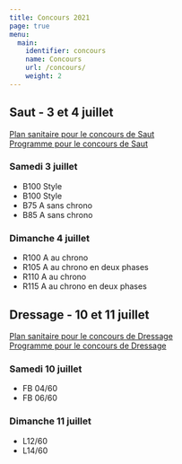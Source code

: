 ```yaml
---
title: Concours 2021
page: true
menu:
  main:
    identifier: concours
    name: Concours
    url: /concours/
    weight: 2
---
```


## Saut - 3 et 4 juillet

[<i class="fas fa-file-pdf"></i> Plan sanitaire pour le concours de Saut](/files/2021/concours/plan_sanitaire_saut.pdf)  
[<i class="fas fa-file-pdf"></i> Programme pour le concours de Saut](/files/2021/concours/Programme_Saut_2021.pdf)

### Samedi 3 juillet

- B100 Style
- B100 Style
- B75 A sans chrono
- B85 A sans chrono

### Dimanche 4 juillet

- R100 A au chrono
- R105 A au chrono en deux phases
- R110 A au chrono
- R115 A au chrono en deux phases

## Dressage - 10 et 11 juillet

[<i class="fas fa-file-pdf"></i> Plan sanitaire pour le concours de Dressage](/files/2021/concours/plan_sanitaire_dressage.pdf)  
[<i class="fas fa-file-pdf"></i> Programme pour le concours de Dressage](/files/2021/concours/Programme_Dressage_2021.pdf)

### Samedi 10 juillet

- FB 04/60
- FB 06/60

### Dimanche 11 juillet

- L12/60
- L14/60


